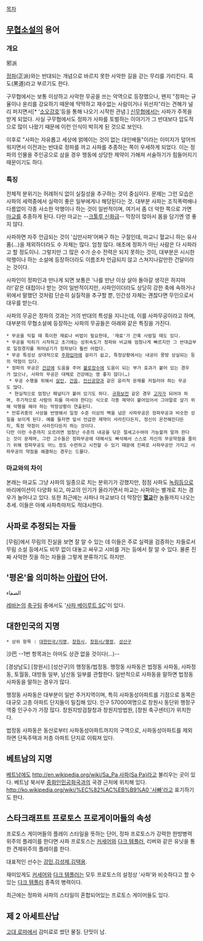 [[목차]]
== [[무협소설]]의 용어 ==
=== 개요 ===
邪派

[[정파]](正派)와는 반대되는 개념으로 바르지 못한 사악한 길을 걷는 무리를 가리킨다.  흑도(黑道)라고 부르기도 한다.

구무협에서는 보통 이상하고 사악한 무공을 쓰는 악역으로 등장했으나, 왠지 "정파는 규율이나 윤리를 강요하기 때문에 딱딱하고 재수없는 사람이거나 위선자"라는 견해가 널리 퍼지면서[* '[[소오강호]]'등을 통해 나오기 시작한 관념.] [[신무협]]에서는 사파가 주목을 받게 되었다. 사실 구무협에서도 정파가 사파를 토벌하는 이야기가 그 반대보다 압도적으로 많이 나왔기 때문에 이런 인식이 박히게 된 것으로 보인다.

이후로 "사파는 자유롭고 세상에 얽메이는 것이 없는 대인배들"이라는 이미지가 덮어씌워지면서 이전과는 반대로 정파를 까고 사파를 추종하는 쪽이 우세하게 되었다. 이는 정파의 인물을 주인공으로 삼을 경우 행동에 상당한 제약이 가해져 서술하기가 힘들어지기 때문이기도 하다.

=== 특징 ===
전체적 분위기는 허례허식 없이 실질성을 추구하는 것이 중심이다. 문제는 그런 모습은 사파의 세력중에서 실력이 좋은 일부에게나 해당된다는 것. 대부분 사파는 조직폭력배나 다름없이 각종 사소한 악행이나 하는 것이 일반적이며, 여기서 좀 더 악한 쪽으로 가면 [[마교]]를 추종하게 된다. 다만 마교는 --[[크툴루 신화]]급-- 막장이 많아서 몸을 담기엔 영 좋지 않다.

사파하면 자주 언급되는 것이 '십만사파'어쩌구 하는 구절인데, 마교니 혈교니 하는 유사품(...)을 제외하더라도 수 자체는 많다. 엄청 많다. 애초에 정파가 아닌 사람은 다 사파라고 할 정도이니. 그렇지만 그 많은 수가 순수 전력은 되지 못하는 것이, 대부분은 시시한 악행이나 하는 소설에 등장하더라도 이름조차 언급되지 않고 스쳐지나갈만한 건달이라는 것이다.

사파인이 정파인과 만나게 되면 보통은 '나를 만난 이상 살아 돌아갈 생각은 하지마라!'같은 대접이나 받는 것이 일반적이지만, 사파인이더라도 상당히 강한 축에 속하거나 위에서 말했던 것처럼 단순히 실질적을 추구할 뿐, 인간성 자체는 괜찮다면 무인으로서 대우를 받는다.

사파의 무공은 정파의 것과는 거의 반대의 특성을 지니는데, 이를 사파무공이라고 하며, 대부분의 무협소설에 등장하는 사파의 무공들은 아래와 같은 특징을 가진다.

 * 무공을 익힐 때 특이한 재료나 비법이 필요한데, '재료'가 간혹 사람일 때도 있다.
 * 무공을 익히기 시작하고 초기에는 성취속도가 정파와 비교해 엄청나게 빠르지만 그 반대급부로 일정경지를 뛰어넘기가 정파보다 훨씬 어렵다.
 * 무공 특성상 상대적으로 [[주화입마]]에 걸리기 쉽고, 특정상황에서는 내공이 몽땅 상실되는 등의 약점이 있다. 
 * 정파의 무공은 [[건강]]에 도움을 주어 [[불로장수]]에 도움이 되는 부가 효과가 붙어 있는 경우가 많으나, 사파의 무공은 대체로 건강에는 영 좋지 않다(…)
  * 무공 수행을 위해서 [[살인]], [[간음]], [[인신공양]]과 같은 윤리적 문제를 저질러야 하는 무공도 많다.
  * 현실적으로 엄청난 패널티가 붙어 있기도 하다. [[규화보전]] 같은 경우 [[고자]]가 되어야 하며, 주기적으로 사람의 피를 마셔야 한다는 식으로 각종 제약이 붙어있어서 그야말로 살기 위해 악행을 해야 하는 막장상황이 연출된다.
 * 만류귀종의 사상을 반영해서 일정 수준 이상의 벽을 넘은 사파무공은 정파무공과 비슷한 성질을 보이게 된다. 예를 들자면 앞서 언급한 제약이 사라진다든지, 정신이 온전해진다든지, 특정 약점이 사라진다든지 하는 것이다.
 다만 이런 수준까지 오르려면 엄청난 수준의 내공을 닦은 절세고수여야 가능할까 말까 한다는 것이 문제며, 그런 고수들은 정파무공에 대해서도 빠삭해서 스스로 자신의 무공약점을 줄이기 위해 정파무공도 어느 정도 수련하고 시전할 수 있기 때문에 진짜로 사파무공만 가지고 사파무공의 약점을 해결하는 경우는 드물다.

=== 마교와의 차이 ===
본래는 마교도 그냥 사파의 일종으로 치는 분위기가 강했지만, 점점 사파도 [[녹림]]등으로 바리에이션이 다양화 되고, 마교의 인기가 올라가면서 마교는 사파와는 별개로 치는 경우가 늘어나고 있다. 또한 최근에는 사파나 마교보다 더 막장인 '''[[혈교]]'''란 놈들까지 나오는 추세. 이들은 아예 사파측마저도 적대시한다.

== 사파로 추정되는 자들 ==
[무림]에서 무림의 진실을 보면 잘 알 수 있는 데 이들은 주로 실력을 검증하는 자들로서 무림 소설 등에서도 비무 없이 대놓고 싸우고 시비를 거는 등에서 잘 알 수 있다. 물론 진짜 사악한 짓을 하는 자들을 그렇게 분류하기도 하지만.

== '평온'을 의미하는 [[아랍어]] 단어. ==
الصفاء

[[레바논]]의 [[축구]][[팀]] 중에서도 '[[사파 베이루트 SC]]'이 있다.

== 대한민국의 지명 ==
 * 상위 항목 : [[대한민국/지명]], [[창원시]], [[창원시/행정]], [[성산구]]

沙巴
--1번 항목과는 아마도 상관 없을 것이다(...)--

[경상남도] [창원시] [성산구]의 행정동/법정동. 행정동 사파동은 법정동 사파동, 사파정동, 토월동, 대방동 일부, 남산동 일부를 관할한다. 일반적으로 사파동을 말하면 법정동 사파동을 말하는 경우가 많다.

행정동 사파동은 대부분이 일반 주거지역이며, 특히 사파동성아파트를 기점으로 동쪽은 대규모 고층 아파트 단지들이 밀집해 있다. 인구 57000여명으로 창원시 동단위 행정구역중 인구수가 가장 많다. 창원지방검찰청과 창원지방법원, [창원 축구센터]가 위치한다.

법정동 사파동은 동산로부터 사파동성아파트까지의 구역으로, 사파동성아파트를 제외하면 단독주택과 저층 아파트 단지로 이뤄져 있다.

== 베트남의 지명 ==
[[베트남]]에도 [[http://en.wikipedia.org/wiki/Sa_Pa 사파(Sa Pa)]]라고 불리우는 곳이 있다. 베트남 북서부 [[중화인민공화국]]과의 국경 근처에 위치해 있다. [[http://ko.wikipedia.org/wiki/%EC%82%AC%EB%B9%A0 '사빠']]라고 표기하기도 한다.

== 스타크래프트 프로토스 프로게이머들의 속성 ==
프로토스 게이머들의 플레이 스타일을 뜻하는 단어, 정파 프로토스가 강력한 한방병력 위주의 플레이를 한다면 사파 프로토스는 [[커세어]]와 [[다크 템플러]], 리버와 같은 유닛을 통한 견제위주의 플레이를 한다.

대표적인 선수는 [[강민]],[[김성제]],[[김택용]].

재미있게도 [[커세어]]와 [[다크 템플러]]는 모두 프로토스의 설정상 '사파'와 비슷하다고 할 수 있는 [[다크 템플러]] 종족의 병력이다.

최근에는 정파와 사파의 스타일이 혼합되어있는 프로토스 게이머들도 있다.

== 제 2 아세트산납 ==
[[고대 로마]]에서 감미료로 썼던 물질. 단맛이 남.
